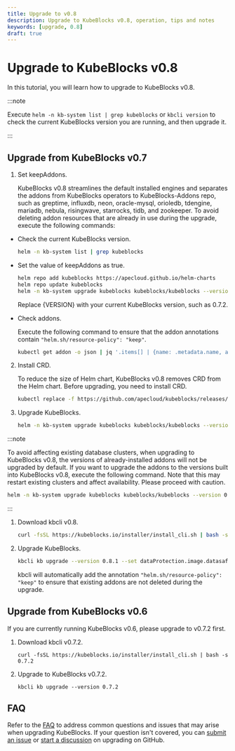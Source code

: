 ```yaml
---
title: Upgrade to v0.8
description: Upgrade to KubeBlocks v0.8, operation, tips and notes
keywords: [upgrade, 0.8]
draft: true
---
```



# Upgrade to KubeBlocks v0.8

In this tutorial, you will learn how to upgrade to KubeBlocks v0.8.

:::note

Execute `helm -n kb-system list | grep kubeblocks` or `kbcli version` to check the current KubeBlocks version you are running, and then upgrade it.

:::

## Upgrade from KubeBlocks v0.7

<Tabs>

<TabItem value="Helm" label="Helm" default>

1. Set keepAddons.

    KubeBlocks v0.8 streamlines the default installed engines and separates the addons from KubeBlocks operators to KubeBlocks-Addons repo, such as greptime, influxdb, neon, oracle-mysql, orioledb, tdengine, mariadb, nebula, risingwave, starrocks, tidb, and zookeeper. To avoid deleting addon resources that are already in use during the upgrade, execute the following commands:

- Check the current KubeBlocks version.

    ```bash
    helm -n kb-system list | grep kubeblocks
    ```

- Set the value of keepAddons as true.

    ```bash
    helm repo add kubeblocks https://apecloud.github.io/helm-charts
    helm repo update kubeblocks
    helm -n kb-system upgrade kubeblocks kubeblocks/kubeblocks --version \{VERSION\} --set keepAddons=true
    ```

    Replace \{VERSION\} with your current KubeBlocks version, such as 0.7.2.

- Check addons.

    Execute the following command to ensure that the addon annotations contain `"helm.sh/resource-policy": "keep"`.

    ```bash
    kubectl get addon -o json | jq '.items[] | {name: .metadata.name, annotations: .metadata.annotations}'
    ```

2. Install CRD.

    To reduce the size of Helm chart, KubeBlocks v0.8 removes CRD from the Helm chart. Before upgrading, you need to install CRD.

    ```bash
    kubectl replace -f https://github.com/apecloud/kubeblocks/releases/download/v0.8.1/kubeblocks_crds.yaml
    ```

3. Upgrade KubeBlocks.

    ```bash
    helm -n kb-system upgrade kubeblocks kubeblocks/kubeblocks --version 0.8.1 --set dataProtection.image.datasafed.tag=0.1.0
    ```

:::note

To avoid affecting existing database clusters, when upgrading to KubeBlocks v0.8, the versions of already-installed addons will not be upgraded by default. If you want to upgrade the addons to the versions built into KubeBlocks v0.8, execute the following command. Note that this may restart existing clusters and affect availability. Please proceed with caution.

```bash
helm -n kb-system upgrade kubeblocks kubeblocks/kubeblocks --version 0.8.1 --set upgradeAddons=true
```

:::

</TabItem>

<TabItem value="kbcli" label="kbcli">

1. Download kbcli v0.8.

    ```bash
    curl -fsSL https://kubeblocks.io/installer/install_cli.sh | bash -s 0.8.1
    ```

2. Upgrade KubeBlocks.

    ```bash
    kbcli kb upgrade --version 0.8.1 --set dataProtection.image.datasafed.tag=0.1.0
    ```

    kbcli will automatically add the annotation `"helm.sh/resource-policy": "keep"` to ensure that existing addons are not deleted during the upgrade.

</TabItem>

</Tabs>

## Upgrade from KubeBlocks v0.6

If you are currently running KubeBlocks v0.6, please upgrade to v0.7.2 first.

1. Download kbcli v0.7.2.

    ```shell
    curl -fsSL https://kubeblocks.io/installer/install_cli.sh | bash -s 0.7.2
    ```

2. Upgrade to KubeBlocks v0.7.2.

    ```shell
    kbcli kb upgrade --version 0.7.2
    ```

## FAQ

Refer to the [FAQ](./faq.md) to address common questions and issues that may arise when upgrading KubeBlocks. If your question isn't covered, you can [submit an issue](https://github.com/apecloud/kubeblocks/issues/new/choose) or [start a discussion](https://github.com/apecloud/kubeblocks/discussions) on upgrading on GitHub.
